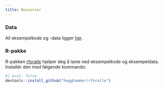 ```yaml
---
title: Ressurser
---
```


### Data

All eksempelkode og -data ligger [her](https://github.com/Hegghammer/rbok). 


### R-pakke

R-pakken [rforalle](https://github.com/Hegghammer/rforalle) hjelper deg å laste ned eksempelkode og eksempeldata. Installér den med følgende kommando:

```r
#| eval: false
devtools::install_github("hegghammer/rforalle")
```

